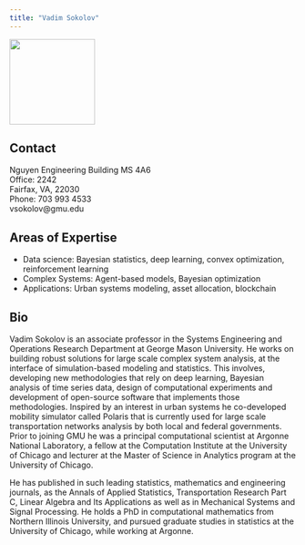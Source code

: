 ```yaml
---
title: "Vadim Sokolov"
---
```


![](image/mountain-face.jpg){width=150}

## Contact
Nguyen Engineering Building MS 4A6\
Office: 2242\
Fairfax, VA, 22030\
Phone: 703 993 4533\
vsokolov@gmu.edu

## Areas of Expertise
- Data science: Bayesian statistics, deep learning, convex optimization, reinforcement learning
- Complex Systems: Agent-based models, Bayesian optimization
- Applications: Urban systems modeling, asset allocation, blockchain


## Bio
Vadim Sokolov is an associate professor in the Systems Engineering and Operations Research Department at George Mason University. He works on building robust solutions for large scale complex system analysis, at the interface of simulation-based modeling and statistics. This involves, developing new methodologies that rely on deep learning, Bayesian analysis of time series data, design of computational experiments and development of open-source software that implements those methodologies. Inspired by an interest in urban systems he co-developed mobility simulator called Polaris that is currently used for large scale transportation networks analysis by both local and federal governments. Prior to joining GMU he was a principal computational scientist at Argonne National Laboratory, a fellow at the Computation Institute at the University of Chicago and lecturer at the Master of Science in Analytics program at the University of Chicago.

He has published in such leading statistics, mathematics and engineering journals, as the Annals of Applied Statistics, Transportation Research Part C, Linear Algebra and Its Applications as well as in Mechanical Systems and Signal Processing. He holds a PhD in computational mathematics from Northern Illinois University, and pursued graduate studies in statistics at the University of Chicago, while working at Argonne.



